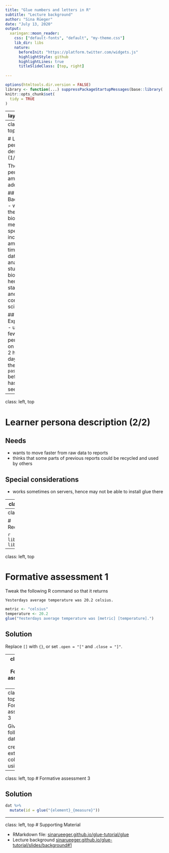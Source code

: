 ```yaml
---
title: "Glue numbers and letters in R"
subtitle: "Lecture background"
author: "Sina Rüeger"
date: "July 13, 2020"
output:
  xaringan::moon_reader:
    css: ["default-fonts", "default", "my-theme.css"]
    lib_dir: libs
    nature:
      beforeInit: "https://platform.twitter.com/widgets.js"
      highlightStyle: github
      highlightLines: true
      titleSlideClass: [top, right]
      
---
```


<!-- 
<!-- From here: https://slides.yihui.name/xaringan/ -->

```r
options(htmltools.dir.version = FALSE)
library <- function(...) suppressPackageStartupMessages(base::library(...))
knitr::opts_chunk$set(
  tidy = TRUE
)
```

---
layout: true


---
class: left, top

# Learner persona description (1/2)

The learner persona I am addressing:

## Background
- works in the field of biology & medicine
- spends an increasing amount of time doing data analysis
- studied biology, hence not a statistician and not a computer scientist

## Experience
- uses R a few times per week, on average 2 hours per day.
- used the function `paste` before
- has not seen `glue`


---
class: left, top

# Learner persona description (2/2)


## Needs
- wants to move faster from raw data to reports
- thinks that some parts of previous reports could be recycled and used by others

## Special considerations

- works sometimes on servers, hence may not be able to install glue there


---
class: left, top

# Concept map

The mental model I intend to convey.

![](mental-model.png)

---
class: left, top

# Requirements

```r
library(glue)
library(dplyr)
```

---
class: left, top

# Formative assessment 1

Tweak the following R command so that it returns

`Yesterdays average temperature was 20.2 celsius.`

```r
metric <- "celsius"
temperature <- 20.2
glue("Yesterdays average temperature was [metric] [temperature].")
```

## Solution
Replace `[]` with `{}`, or set `.open = "["` and `.close = "]"`. 


---
class: left, top
# Formative assessment 2

Predict the output of the following R code and choose solution 1, 2 or 3 below.

```r
trees <- c("pine", "fir", "cedar", "spruce", "hemlock")
glue_collapse(trees, sep = ",", last = "and")
```

1. `pine, fir, cedar, spruce and hemlock`
1. `pine,fir,cedar,spruceandhemlock`
1. `pine, fir, cedar, spruceandhemlock`

## Solution
2, the R code creates `pine,fir,cedar,spruceandhemlock`. 


---
class: left, top
# Formative assessment 3


Given the following data
```r
dat <- data.frame(element = c(1, 1, 2, 2), 
                  measure = c("A", "B", "A", "B"))
dat
```

create an extra column `id` using `glue`:
```r
dat %>% 
  mutate(id = glue("{element}_{measure}"))
```


---
class: left, top
# Formative assessment 3

## Solution

```r
dat %>% 
  mutate(id = glue("{element}_{measure}"))
```

---
class: left, top
# Supporting Material

- RMarkdown file: [sinarueeger.github.io/glue-tutorial/glue](https://sinarueeger.github.io/glue-tutorial/glue)
- Lecture background [sinarueeger.github.io/glue-tutorial/slides/background#1](https://sinarueeger.github.io/glue-tutorial/slides/background#1)



<!----  
- Tweak each of the following R commands so that they run correctly
- Predict R code (= use "last")
- parsons problem (order statements)
- Recreate the R code necessary to generate the following output. 
------->

